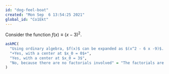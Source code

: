 ```yaml
---
id: "dog-feel-boat"
created: "Mon Sep  6 13:54:25 2021"
global_id: "Co1Ekt"
---
```



Consider the function $f(x) \equiv (x - 3)^2$.

```r
askMC(
  "Using ordinary algebra, $f(x)$ can be expanded as $(x^2 - 6 x -9)$. Is $$p(x) = -9 - 6 x + x^2$$ a Taylor polynomial expansion of $f(x)$?",
  "+Yes, with a center at $x_0 = 0$+",
  "Yes, with a center at $x_0 = 3$",
  "No, because there are no factorials involved" = "The factorials are already built-in to the coefficients."
)
```
